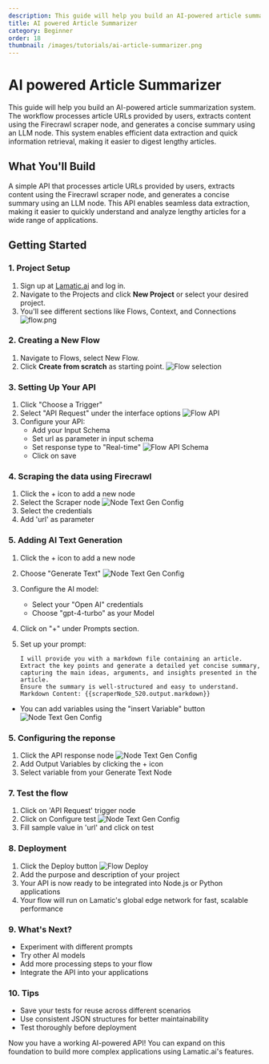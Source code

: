 ```yaml
---
description: This guide will help you build an AI-powered article summarization system. The workflow takes an article URL as input, uses a Firecrawl scraper node to extract the content, and passes the data to an LLM node to generate a concise summary. This automation enables quick and efficient information retrieval, making it easier to digest lengthy articles.
title: AI powered Article Summarizer
category: Beginner
order: 18
thumbnail: /images/tutorials/ai-article-summarizer.png
---
```


# AI powered Article Summarizer

This guide will help you build an AI-powered article summarization system. The workflow processes article URLs provided by users, extracts content using the Firecrawl scraper node, and generates a concise summary using an LLM node. This system enables efficient data extraction and quick information retrieval, making it easier to digest lengthy articles.

## What You'll Build

A simple API that processes article URLs provided by users, extracts content using the Firecrawl scraper node, and generates a concise summary using an LLM node. This API enables seamless data extraction, making it easier to quickly understand and analyze lengthy articles for a wide range of applications.

## Getting Started

### 1. Project Setup

1. Sign up at [Lamatic.ai](https://lamatic.ai/) and log in.
1. Navigate to the Projects and click **New Project** or select your desired project.
1. You'll see different sections like Flows, Context, and Connections
   ![flow.png](./img/ai-review-responder/flow.png)

### 2. Creating a New Flow

1. Navigate to Flows, select New Flow.
2. Click **Create from scratch** as starting point.
   ![Flow selection](./img/ai-review-responder/flow-start.png)

### 3. Setting Up Your API

1. Click "Choose a Trigger"
2. Select "API Request" under the interface options
   ![Flow API](./img/ai-review-responder/flow-step2.png)
3. Configure your API:
   - Add your Input Schema
   - Set url as parameter in input schema
   - Set response type to "Real-time"
     ![Flow API Schema](./img/ai-article-summarizer/api-schema.png)
   - Click on save

### 4. Scraping the data using Firecrawl

1. Click the + icon to add a new node
2. Select the Scraper node
   ![Node Text Gen Config](./img/ai-article-summarizer/scraper-node.png)
3. Select the credentials
4. Add 'url' as parameter

### 5. Adding AI Text Generation

1. Click the + icon to add a new node
2. Choose "Generate Text"
   ![Node Text Gen Config](./img/ai-article-summarizer/text-llm.png)
3. Configure the AI model:
   - Select your "Open AI" credentials
   - Choose "gpt-4-turbo" as your Model
4. Click on "+" under Prompts section.
5. Set up your prompt:

   ```
   I will provide you with a markdown file containing an article.
   Extract the key points and generate a detailed yet concise summary, capturing the main ideas, arguments, and insights presented in the article.
   Ensure the summary is well-structured and easy to understand.
   Markdown Content: {{scraperNode_520.output.markdown}}

   ```

- You can add variables using the "insert Variable" button
  ![Node Text Gen Config](./img/ai-article-summarizer/text-llm-node-1.png)

### 5. Configuring the reponse

1. Click the API response node
   ![Node Text Gen Config](./img/ai-article-summarizer/api-response-node.png)
2. Add Output Variables by clicking the + icon
3. Select variable from your Generate Text Node

### 7. Test the flow

1. Click on 'API Request' trigger node
2. Click on Configure test
   ![Node Text Gen Config](./img/ai-article-summarizer/testing.png)
3. Fill sample value in 'url' and click on test

### 8. Deployment

1. Click the Deploy button
   ![Flow Deploy](./img/ai-review-responder/deploy.png)
2. Add the purpose and description of your project
3. Your API is now ready to be integrated into Node.js or Python applications
4. Your flow will run on Lamatic's global edge network for fast, scalable performance

### 9. What's Next?

- Experiment with different prompts
- Try other AI models
- Add more processing steps to your flow
- Integrate the API into your applications

### 10. Tips

- Save your tests for reuse across different scenarios
- Use consistent JSON structures for better maintainability
- Test thoroughly before deployment

Now you have a working AI-powered API! You can expand on this foundation to build more complex applications using Lamatic.ai's features.
